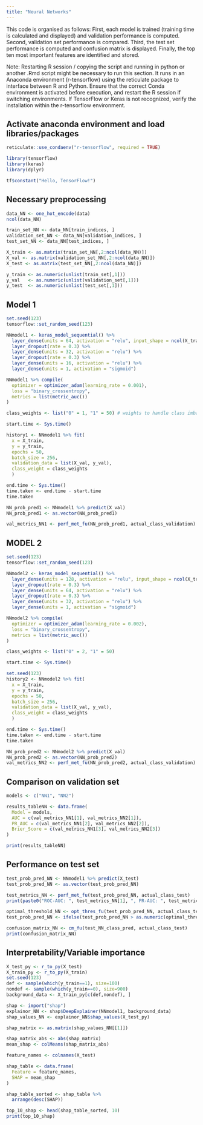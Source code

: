 ```yaml
---
title: "Neural Networks"
---
```


This code is organised as follows: 
First, each model is trained (training time is calculated and displayed) and validation performance is computed.
Second, validation set performance is compared.
Third, the test set performance is computed and confusion matrix is displayed. 
Finally, the top ten most important features are identified and stored.

Note: Restarting R session / copying the script and running in python or another
.Rmd script might be necessary to run this section. It runs in an Anaconda environment (r-tensorflow) using 
the reticulate package to interface between R and Python. Ensure that the correct Conda environment is 
activated before execution, and restart the R session if switching environments. If TensorFlow or Keras is 
not recognized, verify the installation within the r-tensorflow environment.


## Activate anaconda environment and load libraries/packages
```r
reticulate::use_condaenv("r-tensorflow", required = TRUE)

library(tensorflow)
library(keras)
library(dplyr)

tf$constant("Hello, TensorFlow!")
```


## Necessary preprocessing
```r
data_NN <- one_hot_encode(data)
ncol(data_NN)

train_set_NN <- data_NN[train_indices, ]
validation_set_NN <- data_NN[validation_indices, ]
test_set_NN <- data_NN[test_indices, ]

X_train <- as.matrix(train_set_NN[,2:ncol(data_NN)])
X_val <- as.matrix(validation_set_NN[,2:ncol(data_NN)])
X_test <- as.matrix(test_set_NN[,2:ncol(data_NN)])

y_train <- as.numeric(unlist(train_set[,1]))
y_val   <- as.numeric(unlist(validation_set[,1]))
y_test  <- as.numeric(unlist(test_set[,1]))
```



## Model 1

```r
set.seed(123) 
tensorflow::set_random_seed(123)

NNmodel1 <- keras_model_sequential() %>%
  layer_dense(units = 64, activation = "relu", input_shape = ncol(X_train)) %>%
  layer_dropout(rate = 0.3) %>%
  layer_dense(units = 32, activation = "relu") %>%
  layer_dropout(rate = 0.3) %>%
  layer_dense(units = 16, activation = "relu") %>%
  layer_dense(units = 1, activation = "sigmoid")

NNmodel1 %>% compile(
  optimizer = optimizer_adam(learning_rate = 0.001),
  loss = "binary_crossentropy",
  metrics = list(metric_auc())
)

class_weights <- list("0" = 1, "1" = 50) # weights to handle class imbalance

start.time <- Sys.time()

history1 <- NNmodel1 %>% fit(
  x = X_train,
  y = y_train,
  epochs = 50,
  batch_size = 256,
  validation_data = list(X_val, y_val),
  class_weight = class_weights
  )

end.time <- Sys.time()
time.taken <- end.time - start.time
time.taken

NN_prob_pred1 <- NNmodel1 %>% predict(X_val)
NN_prob_pred1 <- as.vector(NN_prob_pred1)

val_metrics_NN1 <- perf_met_fu(NN_prob_pred1, actual_class_validation)
```



## MODEL 2

```r
set.seed(123)  
tensorflow::set_random_seed(123)

NNmodel2 <- keras_model_sequential() %>%
  layer_dense(units = 128, activation = "relu", input_shape = ncol(X_train)) %>%
  layer_dropout(rate = 0.3) %>%
  layer_dense(units = 64, activation = "relu") %>%
  layer_dropout(rate = 0.3) %>%
  layer_dense(units = 32, activation = "relu") %>%
  layer_dense(units = 1, activation = "sigmoid")

NNmodel2 %>% compile(
  optimizer = optimizer_adam(learning_rate = 0.002),
  loss = "binary_crossentropy",
  metrics = list(metric_auc())
)

class_weights <- list("0" = 2, "1" = 50)

start.time <- Sys.time()

set.seed(123)
history2 <- NNmodel2 %>% fit(
  x = X_train,
  y = y_train,
  epochs = 50,
  batch_size = 256,
  validation_data = list(X_val, y_val),
  class_weight = class_weights
  )

end.time <- Sys.time()
time.taken <- end.time - start.time
time.taken

NN_prob_pred2 <- NNmodel2 %>% predict(X_val)
NN_prob_pred2 <- as.vector(NN_prob_pred2)
val_metrics_NN2 <- perf_met_fu(NN_prob_pred2, actual_class_validation)
```



## Comparison on validation set

```r
models <- c("NN1", "NN2")

results_tableNN <- data.frame(
  Model = models,
  AUC = c(val_metrics_NN1[1], val_metrics_NN2[1]),
  PR_AUC = c(val_metrics_NN1[2], val_metrics_NN2[2]),
  Brier_Score = c(val_metrics_NN1[3], val_metrics_NN2[3])
)

print(results_tableNN)
```



## Performance on test set

```r
test_prob_pred_NN <- NNmodel1 %>% predict(X_test)
test_prob_pred_NN <- as.vector(test_prob_pred_NN)

test_metrics_NN <- perf_met_fu(test_prob_pred_NN, actual_class_test)
print(paste0("ROC-AUC: ", test_metrics_NN[1], ", PR-AUC: ", test_metrics_NN[2], ", Brier score: ", test_metrics_NN[3]))

optimal_threshold_NN <- opt_thres_fu(test_prob_pred_NN, actual_class_test)
test_prob_pred_NN <- ifelse(test_prob_pred_NN > as.numeric(optimal_threshold_NN)[1], 1, 0)

confusion_matrix_NN <- cm_fu(test_NN_class_pred, actual_class_test)
print(confusion_matrix_NN)
```




## Interpretability/Variable importance

```r
X_test_py <- r_to_py(X_test)
X_train_py <- r_to_py(X_train)
set.seed(123)
def <- sample(which(y_train==1), size=100)
nondef <- sample(which(y_train==0), size=900)
background_data <- X_train_py[c(def,nondef), ]

shap <- import("shap")
explainor_NN <- shap$DeepExplainer(NNmodel1, background_data)
shap_values_NN <- explainor_NN$shap_values(X_test_py) 

shap_matrix <- as.matrix(shap_values_NN[[1]])

shap_matrix_abs <- abs(shap_matrix)
mean_shap <- colMeans(shap_matrix_abs)

feature_names <- colnames(X_test)

shap_table <- data.frame(
  Feature = feature_names,
  SHAP = mean_shap
)

shap_table_sorted <- shap_table %>%
  arrange(desc(SHAP))

top_10_shap <- head(shap_table_sorted, 10)
print(top_10_shap)
```

